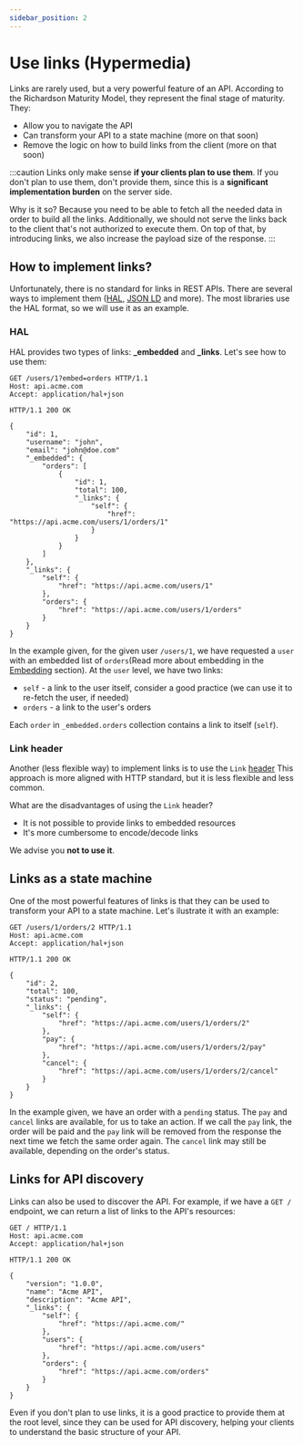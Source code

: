 ```yaml
---
sidebar_position: 2
---
```


# Use links (Hypermedia)

Links are rarely used, but a very powerful feature of an API. According to the Richardson Maturity Model, they
represent the final stage of maturity. They:

* Allow you to navigate the API
* Can transform your API to a state machine (more on that soon)
* Remove the logic on how to build links from the client (more on that soon)

:::caution
Links only make sense **if your clients plan to use them**. If you don't plan to use them, don't provide them,
since this is a **significant implementation burden** on the server side.

Why is it so? Because you need to be able to fetch all the needed data in order to build all the links. Additionally,
we should not serve the links back to the client that's not authorized to execute them. On top of that, by introducing links,
we also increase the payload size of the response.
:::

## How to implement links?

Unfortunately, there is no standard for links in REST APIs. There are several ways to implement them ([HAL](http://stateless.co/hal_specification.html),
[JSON LD](https://json-ld.org/) and more). The most libraries use the HAL format, so we will use it as an example.

### HAL

HAL provides two types of links: **_embedded** and **_links**. Let's see how to use them:

```http
GET /users/1?embed=orders HTTP/1.1
Host: api.acme.com
Accept: application/hal+json

HTTP/1.1 200 OK

{
    "id": 1,
    "username": "john",
    "email": "john@doe.com"
    "_embedded": {
        "orders": [
            {
                "id": 1,
                "total": 100,
                "_links": {
                    "self": {
                        "href": "https://api.acme.com/users/1/orders/1"
                    }
                }
            }
        ]
    },
    "_links": {
        "self": {
            "href": "https://api.acme.com/users/1"
        },
        "orders": {
            "href": "https://api.acme.com/users/1/orders"
        }
    }
}
```

In the example given, for the given user `/users/1`, we have requested a `user` with an embedded list of `orders`(Read more about embedding in the [Embedding](/docs/guidelines/advanced/embedding-resources) section).
At the `user` level, we have two links:

* `self` - a link to the user itself, consider a good practice (we can use it to re-fetch the user, if needed)
* `orders` - a link to the user's orders

Each `order` in `_embedded.orders` collection contains a link to itself (`self`).

### Link header

Another (less flexible way) to implement links is to use the `Link` [header](https://developer.mozilla.org/en-US/docs/web/http/headers/link)
This approach is more aligned with HTTP standard, but it is less flexible and less common.

What are the disadvantages of using the `Link` header?

* It is not possible to provide links to embedded resources
* It's more cumbersome to encode/decode links

We advise you **not to use it**.

## Links as a state machine

One of the most powerful features of links is that they can be used to transform your API to a state machine.
Let's ilustrate it with an example:

```http
GET /users/1/orders/2 HTTP/1.1
Host: api.acme.com
Accept: application/hal+json

HTTP/1.1 200 OK

{
    "id": 2,
    "total": 100,
    "status": "pending",
    "_links": {
        "self": {
            "href": "https://api.acme.com/users/1/orders/2"
        },
        "pay": {
            "href": "https://api.acme.com/users/1/orders/2/pay"
        },
        "cancel": {
            "href": "https://api.acme.com/users/1/orders/2/cancel"
        }
    }
}
```

In the example given, we have an order with a `pending` status. The `pay` and `cancel` links are available, for us to take an action.
If we call the `pay` link, the order will be paid and the `pay` link will be removed from the response the next time we fetch the same order again.
The `cancel` link may still be available, depending on the order's status.

## Links for API discovery

Links can also be used to discover the API. For example, if we have a `GET /` endpoint, we can return a list of links to the API's resources:

```http
GET / HTTP/1.1
Host: api.acme.com
Accept: application/hal+json

HTTP/1.1 200 OK

{
    "version": "1.0.0",
    "name": "Acme API",
    "description": "Acme API",
    "_links": {
        "self": {
            "href": "https://api.acme.com/"
        },
        "users": {
            "href": "https://api.acme.com/users"
        },
        "orders": {
            "href": "https://api.acme.com/orders"
        }
    }
}
```

Even if you don't plan to use links, it is a good practice to provide them at the root level, since they can be used for API discovery, helping your clients to
understand the basic structure of your API.
